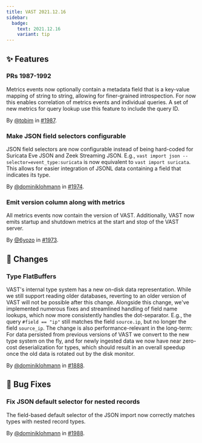 ```yaml
---
title: VAST 2021.12.16
sidebar:
  badge:
    text: 2021.12.16
    variant: tip
---
```


## ✨ Features

### PRs 1987-1992

Metrics events now optionally contain a metadata field that is a key-value
mapping of string to string, allowing for finer-grained introspection. For now
this enables correlation of metrics events and individual queries. A set of new
metrics for query lookup use this feature to include the query ID.

By [@tobim](https://github.com/tobim) in [#1987](https://github.com/tenzir/tenzir/pull/1987).

### Make JSON field selectors configurable

JSON field selectors are now configurable instead of being hard-coded for
Suricata Eve JSON and Zeek Streaming JSON. E.g., `vast import json
--selector=event_type:suricata` is now equivalent to `vast import suricata`.
This allows for easier integration of JSONL data containing a field that
indicates its type.

By [@dominiklohmann](https://github.com/dominiklohmann) in [#1974](https://github.com/tenzir/tenzir/pull/1974).

### Emit version column along with metrics

All metrics events now contain the version of VAST. Additionally, VAST now emits
startup and shutdown metrics at the start and stop of the VAST server.

By [@6yozo](https://github.com/6yozo) in [#1973](https://github.com/tenzir/tenzir/pull/1973).

## 🔄 Changes

### Type FlatBuffers

VAST's internal type system has a new on-disk data representation. While we
still support reading older databases, reverting to an older version of VAST
will not be possible after this change. Alongside this change, we've
implemented numerous fixes and streamlined handling of field name lookups,
which now more consistently handles the dot-separator. E.g., the query `#field
== "ip"` still matches the field `source.ip`, but no longer the field
`source_ip`. The change is also performance-relevant in the long-term: For data
persisted from previous versions of VAST we convert to the new type system on
the fly, and for newly ingested data we now have near zero-cost deserialization
for types, which should result in an overall speedup once the old data is
rotated out by the disk monitor.

By [@dominiklohmann](https://github.com/dominiklohmann) in [#1888](https://github.com/tenzir/tenzir/pull/1888).

## 🐛 Bug Fixes

### Fix JSON default selector for nested records

The field-based default selector of the JSON import now correctly matches types
with nested record types.

By [@dominiklohmann](https://github.com/dominiklohmann) in [#1988](https://github.com/tenzir/tenzir/pull/1988).
